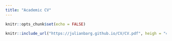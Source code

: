 ```yaml
---
title: "Academic CV"
---
```


```r
knitr::opts_chunk$set(echo = FALSE)
```

```r
knitr::include_url("https://julianbarg.github.io/CV/CV.pdf", heigh = "4500px")
```
